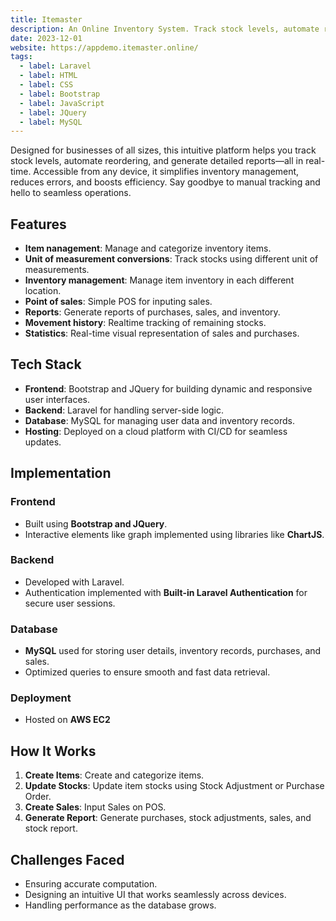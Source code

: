 ```yaml
---
title: Itemaster
description: An Online Inventory System. Track stock levels, automate reorders, and generate real-time reports—all in one easy-to-use platform. Accessible from anywhere, it’s designed to save time, reduce errors, and keep your business running smoothly. Perfect for businesses of all sizes.
date: 2023-12-01
website: https://appdemo.itemaster.online/
tags:
  - label: Laravel
  - label: HTML
  - label: CSS
  - label: Bootstrap
  - label: JavaScript
  - label: JQuery
  - label: MySQL
---
```


Designed for businesses of all sizes, this intuitive platform helps you track stock levels, automate reordering, and generate detailed reports—all in real-time. Accessible from any device, it simplifies inventory management, reduces errors, and boosts efficiency. Say goodbye to manual tracking and hello to seamless operations.

## Features

- **Item nanagement**: Manage and categorize inventory items.
- **Unit of measurement conversions**: Track stocks using different unit of measurements.
- **Inventory management**: Manage item inventory in each different location.
- **Point of sales**: Simple POS for inputing sales.
- **Reports**: Generate reports of purchases, sales, and inventory.
- **Movement history**: Realtime tracking of remaining stocks.
- **Statistics**: Real-time visual representation of sales and purchases.

## Tech Stack

- **Frontend**: Bootstrap and JQuery for building dynamic and responsive user interfaces.
- **Backend**: Laravel for handling server-side logic.
- **Database**: MySQL for managing user data and inventory records.
- **Hosting**: Deployed on a cloud platform with CI/CD for seamless updates.

## Implementation

### Frontend

- Built using **Bootstrap and JQuery**.
- Interactive elements like graph implemented using libraries like **ChartJS**.

### Backend

- Developed with Laravel.
- Authentication implemented with **Built-in Laravel Authentication** for secure user sessions.

### Database

- **MySQL** used for storing user details, inventory records, purchases, and sales.
- Optimized queries to ensure smooth and fast data retrieval.

### Deployment

- Hosted on **AWS EC2**

## How It Works

1. **Create Items**: Create and categorize items.
2. **Update Stocks**: Update item stocks using Stock Adjustment or Purchase Order.
3. **Create Sales**: Input Sales on POS.
4. **Generate Report**: Generate purchases, stock adjustments, sales, and stock report.

## Challenges Faced

- Ensuring accurate computation.
- Designing an intuitive UI that works seamlessly across devices.
- Handling performance as the database grows.
